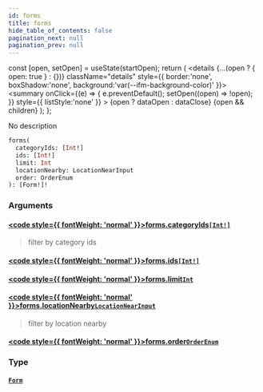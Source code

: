 ```yaml
---
id: forms
title: forms
hide_table_of_contents: false
pagination_next: null
pagination_prev: null
---
```







  const [open, setOpen] = useState(startOpen);
  return (
    <details {...(open ? { open: true } : {})} className="details" style={{ border:'none', boxShadow:'none', background:'var(--ifm-background-color)' }}>
      <summary
        onClick={(e) => {
          e.preventDefault();
          setOpen((open) => !open);
        }}
        style={{ listStyle:'none' }}
      >
      {open ? dataOpen : dataClose}
      </summary>
      {open && children}
    </details>
  );
};




No description


```graphql
forms(
  categoryIds: [Int!]
  ids: [Int!]
  limit: Int
  locationNearby: LocationNearInput
  order: OrderEnum
): [Form!]!
```


### Arguments

#### [<code style={{ fontWeight: 'normal' }}>forms.<b>categoryIds</b></code>](#)<Bullet />[`[Int!]`](/scalars/int) <Badge class="secondary" text="list"/> <Badge class="secondary" text="scalar"/>
> filter by category ids
> 

#### [<code style={{ fontWeight: 'normal' }}>forms.<b>ids</b></code>](#)<Bullet />[`[Int!]`](/scalars/int) <Badge class="secondary" text="list"/> <Badge class="secondary" text="scalar"/>
> 
> 

#### [<code style={{ fontWeight: 'normal' }}>forms.<b>limit</b></code>](#)<Bullet />[`Int`](/scalars/int) <Badge class="secondary" text="scalar"/>
> 
> 

#### [<code style={{ fontWeight: 'normal' }}>forms.<b>locationNearby</b></code>](#)<Bullet />[`LocationNearInput`](/inputs/location-near-input) <Badge class="secondary" text="input"/>
> filter by location nearby
> 

#### [<code style={{ fontWeight: 'normal' }}>forms.<b>order</b></code>](#)<Bullet />[`OrderEnum`](/enums/order-enum) <Badge class="secondary" text="enum"/>
> 
> 

### Type

#### [`Form`](/objects/form) <Badge class="secondary" text="object"/>
> 
> 



